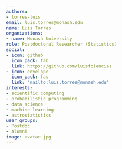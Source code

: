 ```yaml
---
authors:
- torres-luis
email: luis.torres@monash.edu
name: Luis Torres
organizations:
- name: Monash University
role: Postdoctoral Researcher (Statistics)
social:
- icon: github
  icon_pack: fab
  link: https://github.com/luisfciencias
- icon: envelope
  icon_pack: fas
  link: "mailto:luis.torres@monash.edu"
interests:
- scientific computing
- probabilistic programming
- data science
- machine learning 
- astrostatistics
user_groups:
- Postdoc
- Alumni
image: avatar.jpg
---
```

